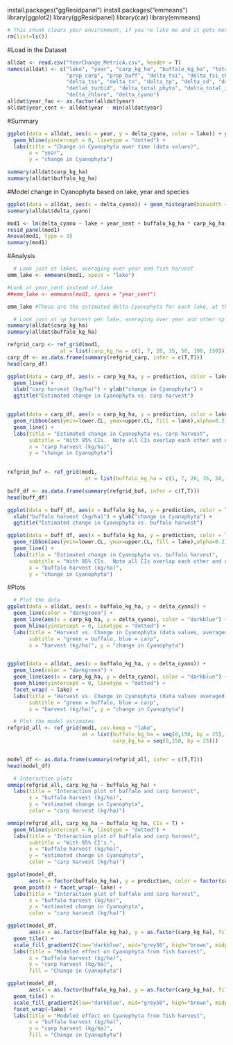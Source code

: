 install.packages("ggResidpanel")
install.packages("emmeans")
library(ggplot2)
library(ggResidpanel)
library(car)
library(emmeans)

```r
# This chunk clears your environment, if you're like me and it gets messy over there.
rm(list=ls())
```

#Load in the Dataset
```r
alldat <- read.csv("YearChange_MetricA.csv", header = T)
names(alldat) <- c("lake", "year", "carp_kg_ha", "buffalo_kg_ha", "total_kg_ha", 
                   "prop_carp", "prop_buff", "delta_tsi", "delta_tsi_chla", "delta_chla",
                   "delta_tss", "delta_tn", "delta_tp", "delta_sd", "delta_do", 
                   "detlat_turbid", "delta_total_phyto", "delta_total_zoo",
                   "delta_chloro", "delta_cyano")
alldat$year_fac <- as.factor(alldat$year)
alldat$year_cent <- alldat$year - min(alldat$year)
```

#Summary
```r
ggplot(data = alldat, aes(x = year, y = delta_cyano, color = lake)) + geom_line() +
  geom_hline(yintercept = 0, linetype = "dotted") +
  labs(title = "Change in Cyanophyta over time (data values)",
       x = "year",
       y = "change in Cyanophyta")

summary(alldat$carp_kg_ha)
summary(alldat$buffalo_kg_ha)
```

#Model change in Cyanophyta based on lake, year and species
```r
ggplot(data = alldat, aes(x = delta_cyano)) + geom_histogram(binwidth = 1)
summary(alldat$delta_cyano)

mod1 <- lm(delta_cyano ~ lake + year_cent + buffalo_kg_ha * carp_kg_ha, data = alldat)
resid_panel(mod1)
Anova(mod1, type = 3)
summary(mod1)
```

#Analysis
```r
  # Look just at lakes, averaging over year and fish harvest
emm_lake <- emmeans(mod1, specs = "lake")

#Look at year_cent instead of lake
##emm_lake <- emmeans(mod1, specs = "year_cent")

emm_lake #These are the estimated delta-Cyanophyta for each lake, at the mean values of buffalo and carp harvest

  # Look just at sp harvest per lake, averaging over year and other sp harvest
summary(alldat$carp_kg_ha)
summary(alldat$buffalo_kg_ha)

refgrid_carp <- ref_grid(mod1,
                 at = list(carp_kg_ha = c(1, 7, 20, 35, 50, 100, 150)))
carp_df <- as.data.frame(summary(refgrid_carp, infer = c(T,T)))
head(carp_df)

ggplot(data = carp_df, aes(x = carp_kg_ha, y = prediction, color = lake)) + 
  geom_line() +
  xlab("carp harvest (kg/ha)") + ylab("change in Cyanophyta") +
  ggtitle("Estimated change in Cyanophyta vs. carp harvest")


ggplot(data = carp_df, aes(x = carp_kg_ha, y = prediction, color = lake)) + 
  geom_ribbon(aes(ymin=lower.CL, ymax=upper.CL, fill = lake),alpha=0.2) +
  geom_line() +
  labs(title = "Estimated change in Cyanophyta vs. carp harvest",
       subtitle = "With 95% CIs.  Note all CIs overlap each other and overlap 0.", 
       x = "carp harvest (kg/ha)",
       y = "change in Cyanophyta")
  

refgrid_buf <- ref_grid(mod1, 
                         at = list(buffalo_kg_ha = c(1, 7, 20, 35, 50, 100, 150)))

buff_df <- as.data.frame(summary(refgrid_buf, infer = c(T,T)))
head(buff_df)

ggplot(data = buff_df, aes(x = buffalo_kg_ha, y = prediction, color = lake)) + geom_line() +
  xlab("buffalo harvest (kg/ha)") + ylab("change in Cyanophyta") +
  ggtitle("Estimated change in Cyanophyta vs. buffalo harvest")

ggplot(data = buff_df, aes(x = buffalo_kg_ha, y = prediction, color = lake)) + 
  geom_ribbon(aes(ymin=lower.CL, ymax=upper.CL, fill = lake),alpha=0.2) +
  geom_line() +
  labs(title = "Estimated change in Cyanophyta vs. buffalo harvest",
       subtitle = "With 95% CIs.  Note all CIs overlap each other and overlap 0.", 
       x = "buffalo harvest (kg/ha)",
       y = "change in Cyanophyta")
```

#Plots
```r
  # Plot the data
ggplot(data = alldat, aes(x = buffalo_kg_ha, y = delta_cyano)) +
  geom_line(color = "darkgreen") +
  geom_line(aes(x = carp_kg_ha, y = delta_cyano), color = "darkblue") +
  geom_hline(yintercept = 0, linetype = "dotted") +
  labs(title = "Harvest vs. Change in Cyanophyta (data values, averaged over all lakes in all years)", 
       subtitle = "green = buffalo, blue = carp",
       x = "harvest (kg/ha)", y = "change in Cyanophyta")


ggplot(data = alldat, aes(x = buffalo_kg_ha, y = delta_cyano)) +
  geom_line(color = "darkgreen") +
  geom_line(aes(x = carp_kg_ha, y = delta_cyano), color = "darkblue") +
  geom_hline(yintercept = 0, linetype = "dotted") +
  facet_wrap( ~ lake) +
  labs(title = "Harvest vs. Change in Cyanophyta (data values averaged over all years)", 
       subtitle = "green = buffalo, blue = carp",
       x = "harvest (kg/ha)", y = "change in Cyanophyta")

  # Plot the model estimates
refgrid_all <- ref_grid(mod1, cov.keep = "lake",
                        at = list(buffalo_kg_ha = seq(0,150, by = 25), 
                                  carp_kg_ha = seq(0,150, by = 25)))


model_df <- as.data.frame(summary(refgrid_all, infer = c(T,T)))
head(model_df)

  # Interaction plots
emmip(refgrid_all, carp_kg_ha ~ buffalo_kg_ha) +
  labs(title = "Interaction plot of buffalo and carp harvest",
       x = "buffalo harvest (kg/ha)",
       y = "estimated change in Cyanophyta",
       color = "carp harvest (kg/ha)")

emmip(refgrid_all, carp_kg_ha ~ buffalo_kg_ha, CIs = T) +
  geom_hline(yintercept = 0, linetype = "dotted") +
  labs(title = "Interaction plot of buffalo and carp harvest",
       subtitle = "With 95% CI's.",
       x = "buffalo harvest (kg/ha)",
       y = "estimated change in Cyanophyta",
       color = "carp harvest (kg/ha)")

ggplot(model_df,
       aes(x = factor(buffalo_kg_ha), y = prediction, color = factor(carp_kg_ha))) +
  geom_point() + facet_wrap(~ lake) +
  labs(title = "Interaction plot of buffalo and carp harvest",
       x = "buffalo harvest (kg/ha)",
       y = "estimated change in Cyanophyta",
       color = "carp harvest (kg/ha)")

ggplot(model_df,
       aes(x = as.factor(buffalo_kg_ha), y = as.factor(carp_kg_ha), fill = prediction)) +
  geom_tile() +
  scale_fill_gradient2(low="darkblue", mid="grey50", high="brown", midpoint=0) +
  labs(title = "Modeled effect on Cyanophyta from fish harvest",
       x = "buffalo harvest (kg/ha)",
       y = "carp harvest (kg/ha)",
       fill = "Change in Cyanophyta")

ggplot(model_df,
       aes(x = as.factor(buffalo_kg_ha), y = as.factor(carp_kg_ha), fill = prediction)) +
  geom_tile() +
  scale_fill_gradient2(low="darkblue", mid="grey50", high="brown", midpoint=0) +
  facet_wrap(~lake) +
  labs(title = "Modeled effect on Cyanophyta from fish harvest",
       x = "buffalo harvest (kg/ha)",
       y = "carp harvest (kg/ha)",
       fill = "Change in Cyanophyta")
```       
